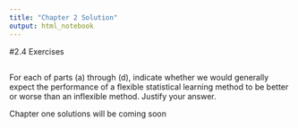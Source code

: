 ```yaml
---
title: "Chapter 2 Solution"
output: html_notebook
---
```



#2.4 Exercises

## 

For each of parts (a) through (d), indicate whether we would generally expect the performance of a flexible statistical learning method to be better or worse than an inflexible method. Justify your answer.


Chapter one solutions will be coming soon






